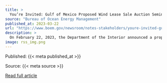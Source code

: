 ```yaml
---
title: >
  You’re Invited: Gulf of Mexico Proposed Wind Lease Sale Auction Seminar
source: "Bureau of Ocean Energy Management"
published_at: 2023-03-22
url: "https://www.boem.gov/newsroom/notes-stakeholders/youre-invited-gulf-mexico-proposed-wind-lease-sale-auction-seminar"
description: >
  On February 22, 2023, the Department of the Interior announced a proposed offshore wind lease sale for three proposed lease areas in the Gulf of Mexico off the coasts of Galveston, TX, and Lake Charles, LA. The Bureau of Ocean Energy Management (BOEM) published a Proposed Sale Notice (PSN) in the Federal Register on February 24, 2023, which initiated a 60-day public comment period ending at 11:59 pm ET on April 25, 2023. To comment on the PSN, go to www.regulations.gov and search for docket number BOEM-2023-0021. During the comment period, BOEM will hold an auction seminar for prospective...
image: rss_img.png
---
```



  Published: {{< meta published_at >}}
  

  Source: {{< meta source >}}
  

  [Read full article]({{< meta url >}}){target='blank'}
  

